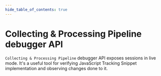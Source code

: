 ```yaml
---
hide_table_of_contents: true
---
```


# Collecting & Processing Pipeline debugger API

`Collecting & Processing Pipeline` debugger API exposes sessions in live
mode. It's a useful tool for verifying JavaScript Tracking Snippet
implementation and observing changes done to it.


<RedocBrowser src="/_static/api/tracker_debugger_api.json"/>
